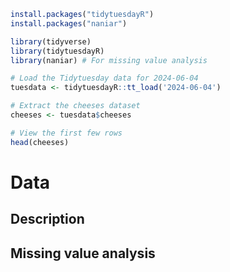 ```r

install.packages("tidytuesdayR")
install.packages("naniar")

library(tidyverse)
library(tidytuesdayR)
library(naniar) # For missing value analysis
```



```r
# Load the Tidytuesday data for 2024-06-04
tuesdata <- tidytuesdayR::tt_load('2024-06-04')

# Extract the cheeses dataset
cheeses <- tuesdata$cheeses

# View the first few rows
head(cheeses)
```

# Data

## Description

## Missing value analysis
